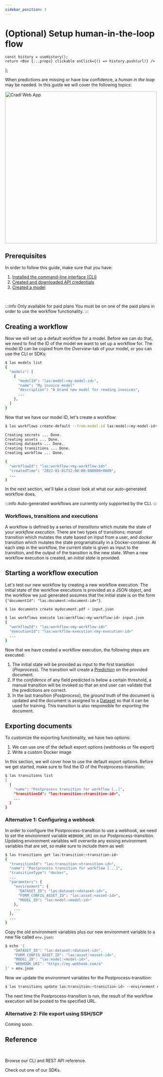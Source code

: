 ```yaml
---
sidebar_position: 3
---
```


# (Optional) Setup human-in-the-loop flow



    const history = useHistory();
    return <Box {...props} clickable onClick={() => history.push(url)} />
};

When predictions are missing or have low confidence, a _human in the loop_ may be needed. In this guide we will cover the following topics:

<BoxContainer>
  <Box border="none" padding="6px" background="none" width="400px">
    <HeaderText icon="/img/steps/01.svg" title="Creating a workflow" text="First we will learn how to deploy and configure a default workflow for a model." />
    <HeaderText icon="/img/steps/02.svg" title="Starting a workflow execution" text="Then we will show how the workflow can be executed using Cradl's CLI and SDKs." />
    <HeaderText icon="/img/steps/03.svg" title="Exporting documents" text="... and finally how documents can be exported by configuring a webhook." />
  </Box>
  <img src="/img/model_overview.png" alt="Cradl Web App" width="500px" />
</BoxContainer>

## Prerequisites
In order to follow this guide, make sure that you have:

1. [Installed the command-line interface (CLI)](/overview/installation)
2. [Created and downloaded API credentials](/overview/authentication)
3. [Created a model](https://app.cradl.ai/models/new)

<br />

:::info Only available for paid plans
You must be on one of the paid plans in order to use the workflow functionality.
:::

## Creating a workflow
Now we will set up a default workflow for a model. Before we can do that, we need to find the ID of the model we want to set up a workflow for. The model ID can be copied
from the _Overview_-tab of your model, or you can use the CLI or SDKs:

<Tabs>
<TabItem value="bash" label="CLI">

```bash
$ las models list 
{
  "models": [
    {
      "modelId": "las:model:<my-model-id>",
      "name": "My invoice model"
      "description": "A brand new model for reading invoices",
      ...
    },
  ]
}
```

</TabItem>
</Tabs>


Now that we have our model ID, let's create a workflow:

<Tabs>
<TabItem value="bash" label="CLI">

```bash
$ las workflows create-default --from-model-id las:model:<my-model-id>  <name>

Creating secrets ... Done.
Creating assets ... Done.
Creating datasets ... Done.
Creating transitions ... Done.
Creating workflow ... Done.

{
  "workflowId": "las:workflow:<my-workflow-id>"
  "createdTime": "2022-01-01T12:00:00.000000+0000",
  ...
}
```
</TabItem>
</Tabs>

In the next section, we'll take a closer look at what our auto-generated workflow does.

:::info
Auto-generated workflows are currently only supported by the CLI.
:::

### Workflows, transitions and executions
A workflow is defined by a series of _transitions_ which mutate the state of your _workflow execution_. There are two types of transitions; _manual_
transition which mutates the state based on input from a user, and _docker_ transition which mutates the state programatically in a Docker-container.
At each step in the workflow, the current state is given as input to the transition, and the output of the transition is the new state.
When a new workflow execution is created, an _initial state_ is provided.


## Starting a workflow execution
Let's test our new workflow by creating a new workflow execution. The initial state of the workflow executions is provided as a JSON object, and the workflow we just generated assumes that the initial state is on the form
`{"documentId": "las:document:<document-id>"}`.

<Tabs>
<TabItem value="bash" label="CLI">


```bash
$ las documents create mydocument.pdf > input.json

$ las workflows execute las:workflow:<my-workflow-id> input.json
{
  "workflowId": "las:workflow:<my-workflow-id>"
  "executionId": "las:workflow-execution:<my-execution-id>"
  ...
}
```

</TabItem>
</Tabs>

Now that we have created a workflow execution, the following steps are executed:

1. The initial state will be provided as input to the first transition (_Preprocess_).
   The transition will create a [Prediction](/concepts/predictions) on the provided document.
2. If the _confidence_ of any field predicted is below a certain threshold, a manual transition will be invoked
   so that an end user can validate that the predictions are correct.
3. In the last transition (_Postprocess_), the _ground truth_ of the document is updated and the document is assigned to a [Dataset](/concepts/datasets)
   so that it can be used for training. This transition is also responsible for _exporting_ the document.


## Exporting documents
To customize the exporting functionality, we have two options:
1. We can use one of the default export options (webhooks or file export)
2. Write a custom Docker image

In this section, we will cover how to use the default export options. Before we get started, make sure to find the ID of the Postprocess-transition:

```bash
$ las transitions list
[
  {
    "name": "Postprocess transition for workflow [..]",
    "transitionId": "las:transition:<transition-id>",
    ...
  }
}
```

### Alternative 1: Configuring a webhook
In order to configure the Postprocess-transition to use a webhook, we need to set the environment variable `WEBHOOK_URI` on our Postprocess-transition.
Updating environment variables will overwrite any exising environment variables that are set, so make sure to include them as well:

```bash
$ las transitions get las:transition:<transition-id>
{
  "transitionId": "las:transition:<transition-id>",
  "name": "Postprocess transition for workflow [...]",
  "transitionType": "docker",
  ...
  "parameters": {
    "environment": {
      "DATASET_ID": "las:dataset:<dataset-id>",
      "FORM_CONFIG_ASSET_ID": "las:asset:<asset-id>",
      "MODEL_ID": "las:model:<model-id>"
    },
    ...
  },
  ...
}
```

Copy the old environment variables plus our new environment variable to a new file called `env.json`:

```bash
$ echo '{
    "DATASET_ID": "las:dataset:<dataset-id>",
    "FORM_CONFIG_ASSET_ID": "las:asset:<asset-id>",
    "MODEL_ID": "las:model:<model-id>",
    "WEBHOOK_URI": "https://my.webhook.com/a"
}' > env.json

```

Now we update the environment variables for the Postprocess-transition:

```bash
$ las transitions update las:transition:<transition-id> --environment env.json
```

The next time the Postprocess-transition is run, the result of the workflow execution will be posted to the specified URL.

### Alternative 2: File export using SSH/SCP
Coming soon.

## Reference

<br />

<BoxContainer>
  <Box title="CLI and REST API" width="450px">
    <p>
    Browse our CLI and REST API reference.
    </p>
    <BoxAction text="Get started with the CLI" href="/reference/cli" />
    <BoxAction text="Get started with the REST API" href="/reference/restapi" />
  </Box>

  <Box title="Client libraries" width="450px">
    <p>
    Check out one of our SDKs.
    </p>
    <BoxAction text="Get started with the Python SDK" href="/reference/python" />
    <BoxAction text="Get started with the JavaScript SDK" href="/reference/sdks/js" />
    <BoxAction text="Get started with the .NET SDK" href="/reference/sdks/dotnet" />
    <BoxAction text="Get started with the Java SDK" href="/reference/sdks/java" />
  </Box>
</BoxContainer>
